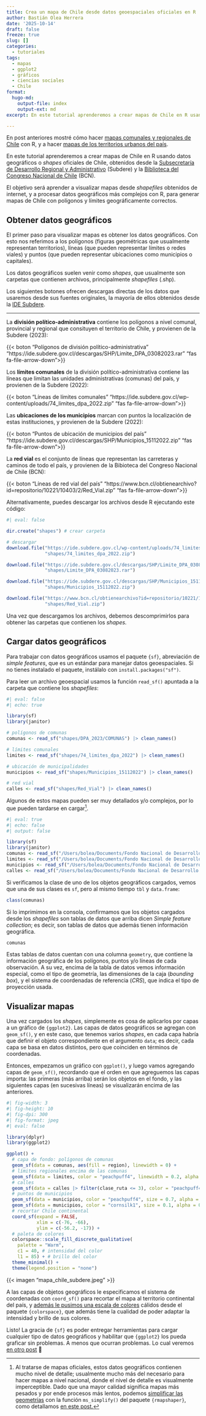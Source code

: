 ```yaml
---
title: Crea un mapa de Chile desde datos geoespaciales oficiales en R
author: Bastián Olea Herrera
date: '2025-10-14'
draft: false
freeze: true
slug: []
categories:
  - tutoriales
tags:
  - mapas
  - ggplot2
  - gráficos
  - ciencias sociales
  - Chile
format:
  hugo-md:
    output-file: index
    output-ext: md
excerpt: En este tutorial aprenderemos a crear mapas de Chile en R usando datos geográficos o _shapes_ oficiales, obtenidos desde la Subsecretaría de Desarrollo Regional y Administrativo (Subdere) y la Biblioteca del Congreso Nacional de Chile. El objetivo será aprender a visualizar mapas desde _shapefiles_ obtenidos de internet, y a procesar datos geográficos más complejos con R, para generar mapas de Chile con polígonos y límites geográficamente correctos.

---
```


En post anteriores mostré cómo hacer [mapas comunales y regionales de Chile](/blog/tutorial_mapa_chile/) con R, y a hacer [mapas de los territorios urbanos del país](/blog/tutorial_mapa_urbano/).

En este tutorial aprenderemos a crear mapas de Chile en R usando datos geográficos o _shapes_ oficiales de Chile, obtenidos desde la [Subsecretaría de Desarrollo Regional y Administrativo](https://ide.subdere.gov.cl/descargas-con-filtros/) (Subdere) y la [Biblioteca del Congreso Nacional de Chile](https://www.bcn.cl/siit/mapas_vectoriales) (BCN). 

El objetivo será aprender a visualizar mapas desde _shapefiles_ obtenidos de internet, y a procesar datos geográficos más complejos con R, para generar mapas de Chile con polígonos y límites geográficamente correctos.

## Obtener datos geográficos

El primer paso para visualizar mapas es obtener los datos geográficos. Con esto nos referimos a los polígonos (figuras geométricas que usualmente representan territorios), líneas (que pueden representar límites o redes viales) y puntos (que pueden representar ubicaciones como municipios o capitales).

Los datos geográficos suelen venir como _shapes_, que usualmente son carpetas que contienen archivos, principalmente  _shapefiles_ (.shp). 

Los siguientes botones ofrecen descargas directas de los datos que usaremos desde sus fuentes originales, la mayoría de ellos obtenidos desde la [IDE Subdere](https://ide.subdere.gov.cl/descargas-con-filtros/).

----

La **división político-administrativa** contiene los polígonos a nivel comunal, provincial y regional que consituyen el territorio de Chile, y provienen de la Subdere (2023):

{{< boton "Polígonos de división político-administrativa" "https://ide.subdere.gov.cl/descargas/SHP/Limite_DPA_03082023.rar" "fas fa-file-arrow-down">}}


Los **límites comunales** de la división político-administrativa contiene las líneas que limitan las unidades administrativas (comunas) del país, y provienen de la Subdere (2022):

{{< boton "Líneas de límites comunales" "https://ide.subdere.gov.cl/wp-content/uploads/74_limites_dpa_2022.zip" "fas fa-file-arrow-down">}}


Las **ubicaciones de los municipios** marcan con puntos la localización de estas instituciones, y provienen de la Subdere (2022):

{{< boton "Puntos de ubicación de municipios del país" "https://ide.subdere.gov.cl/descargas/SHP/Municipios_15112022.zip" "fas fa-file-arrow-down">}}


La **red vial** es el conjunto de líneas que representan las carreteras y caminos de todo el país, y provienen de la Bibioteca del Congreso Nacional de Chile (BCN):

{{< boton "Líneas de red vial del país" "https://www.bcn.cl/obtienearchivo?id=repositorio/10221/10403/2/Red_Vial.zip" "fas fa-file-arrow-down">}}


Alternativamente, puedes descargar los archivos desde R ejecutando este código:

```r
#| eval: false

dir.create("shapes") # crear carpeta

# descargar
download.file("https://ide.subdere.gov.cl/wp-content/uploads/74_limites_dpa_2022.zip",
              "shapes/74_limites_dpa_2022.zip")

download.file("https://ide.subdere.gov.cl/descargas/SHP/Limite_DPA_03082023.rar",
              "shapes/Limite_DPA_03082023.rar")

download.file("https://ide.subdere.gov.cl/descargas/SHP/Municipios_15112022.zip",
              "shapes/Municipios_15112022.zip")

download.file("https://www.bcn.cl/obtienearchivo?id=repositorio/10221/10403/2/Red_Vial.zip",
              "shapes/Red_Vial.zip")
```

Una vez que descargamos los archivos, debemos descomprimirlos para obtener las carpetas que contienen los _shapes._


## Cargar datos geográficos

Para trabajar con datos geográficos usamos el paquete `{sf}`, abreviación de _simple features_, que es un estándar para manejar datos geoespaciales. Si no tienes instalado el paquete, instálalo con `install.packages("sf")`.

Para leer un archivo geoespacial usamos la función `read_sf()` apuntada a la carpeta que contiene los _shapefiles_:

```r
#| eval: false
#| echo: true

library(sf)
library(janitor)

# polígonos de comunas
comunas <- read_sf("shapes/DPA_2023/COMUNAS") |> clean_names()

# límites comunales
limites <- read_sf("shapes/74_limites_dpa_2022") |> clean_names()

# ubicación de municipalidades
municipios <- read_sf("shapes/Municipios_15112022") |> clean_names()

# red vial
calles <- read_sf("shapes/Red_Vial") |> clean_names()
```

Algunos de estos mapas pueden ser muy detallados y/o complejos, por lo que pueden tardarse en cargar[^1].

```r
#| eval: true
#| echo: false
#| output: false

library(sf)
library(janitor)
comunas <- read_sf("/Users/bolea/Documents/Fondo Nacional de Desarrollo Comunal/fndr_ocho/shapes/DPA_2023/COMUNAS") |> clean_names()
limites <- read_sf("/Users/bolea/Documents/Fondo Nacional de Desarrollo Comunal/fndr_ocho/shapes/74_limites_dpa_2022") |> clean_names()
municipios <- read_sf("/Users/bolea/Documents/Fondo Nacional de Desarrollo Comunal/fndr_ocho/shapes/Municipios_15112022") |> clean_names()
calles <- read_sf("/Users/bolea/Documents/Fondo Nacional de Desarrollo Comunal/fndr_ocho/shapes/Red_Vial") |> clean_names()
```

Si verificamos la clase de uno de los objetos geográficos cargados, vemos que una de sus clases es `sf`, pero al mismo tiempo `tbl` y `data.frame`:
```r
class(comunas)
```

Si lo imprimimos en la consola, confirmamos que los objetos cargados desde los _shapefiles_ son tablas de datos que arriba dicen _Simple feature collection_; es decir, son tablas de datos que además tienen información geográfica.

```r
comunas
```

Estas tablas de datos cuentan con una columna `geometry`, que contiene la información geográfica de los polígonos, puntos y/o líneas de cada observación. A su vez, encima de la tabla de datos vemos información especial, como el tipo de geometría, las dimensiones de la caja (_bounding box_), y el sistema de coordenadas de referencia (_CRS_), que indica el tipo de proyección usada.

## Visualizar mapas
Una vez cargados los _shapes_, simplemente es cosa de aplicarlos por capas a un gráfico de `{ggplot2}`. Las capas de datos geográficos se agregan con `geom_sf()`, y en este caso, que tenemos varios _shapes_, en cada capa habría que definir el objeto correspondiente en el argumento `data`; es decir, cada capa se basa en datos distintos, pero que coinciden en términos de coordenadas. 

Entonces, empezamos un gráfico con `ggplot()`, y luego vamos agregando capas de `geom_sf()`, recordando que el orden en que agreguemos las capas importa: las primeras (más arriba) serán los objetos en el fondo, y las siguientes capas (en sucesivas líneas) se visualizarán encima de las anteriores.


```r
#| fig-width: 3
#| fig-height: 10
#| fig-dpi: 300
#| fig-format: jpeg
#| eval: false

library(dplyr)
library(ggplot2)

ggplot() +
  # capa de fondo: polígonos de comunas
  geom_sf(data = comunas, aes(fill = region), linewidth = 0) +
  # límites regionales encima de las comunas
  geom_sf(data = limites, color = "peachpuff4", linewidth = 0.2, alpha = 0.8) + 
  # calles
  geom_sf(data = calles |> filter(clase_ruta <= 3), color = "peachpuff4", linewidth = 0.1, alpha = 0.3) +
  # puntos de municipios
  geom_sf(data = municipios, color = "peachpuff4", size = 0.7, alpha = 0.6) + # borde oscuro
  geom_sf(data = municipios, color = "cornsilk1", size = 0.1, alpha = 0.9) + # centro claro
  # recortar Chile continental
  coord_sf(expand = FALSE,
           xlim = c(-76, -66),
           ylim = c(-56.2, -17)) +
  # paleta de colores
  colorspace::scale_fill_discrete_qualitative(
    palette = "Warm", 
    c1 = 40, # intensidad del color
    l1 = 85) + # brillo del color
  theme_minimal() +
  theme(legend.position = "none")
```

{{< imagen "mapa_chile_subdere.jpeg" >}}

A las capas de objetos geográficos le especificamos el sistema de coordenadas con `coord_sf()` para recortar el mapa al territorio continental del país, y [además le pusimos una escala de colores](/blog/colores/#usar-paletas-de-colores-en-ggplot2) cálidos desde el paquete `{colorspace}`, que además tiene la cualidad de poder adaptar la intensidad y brillo de sus colores.

Listo! La gracia de `{sf}` es poder entregar herramientas para cargar cualquier tipo de datos geográficos y habilitar que `{ggplot2}` los pueda graficar sin problemas. A menos que ocurran problemas. Lo cual veremos [en otro post](/tags/mapas/) 😬



[^1]: Al tratarse de mapas oficiales, estos datos geográficos contienen mucho nivel de detalle; usualmente mucho más del necesario para hacer mapas a nivel nacional, donde el nivel de detalle es visualmente imperceptible. Dado que una mayor calidad significa mapas más pesados y por ende procesos más lentos, podemos [simplificar las geometrías](/blog/simplificar_mapas/) con la función `ms_simplify()` del paquete `{rmapshaper}`, como detallamos [en este post.](/blog/simplificar_mapas/) 